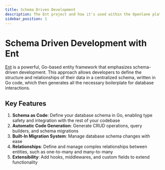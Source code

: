 ```yaml
---
title: Schema Driven Development
description: The Ent project and how it's used within the Openlane platform
sidebar_position: 1
---
```


# Schema Driven Development with Ent

[Ent](https://entgo.io/docs/getting-started) is a powerful, Go-based entity framework that emphasizes schema-driven development.
This approach allows developers to define the structure and relationships of their data in a centralized schema,
written in Go code, which then generates all the necessary boilerplate for database interactions.

## Key Features
1. **Schema as Code**: Define your database schema in Go, enabling type safety and integration with the rest of your codebase
1. **Automatic Code Generation**: Generate CRUD operations, query builders, and schema migrations
1. **Built-In Migration System**: Manage database schema changes with ease
1. **Relationships**: Define and manage complex relationships between entities, such as one-to-many and many-to-many
1. **Extensibility**: Add hooks, middlewares, and custom fields to extend functionality
